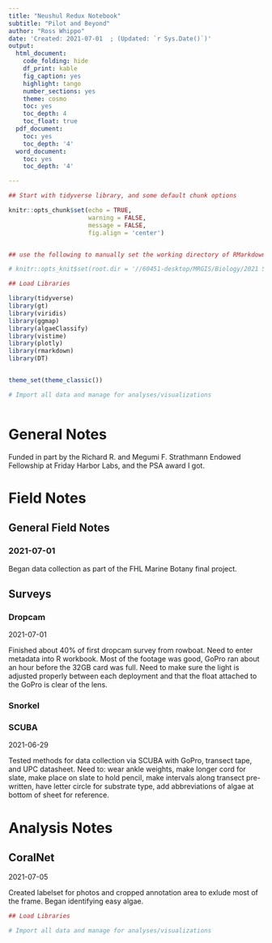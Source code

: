 ```yaml
---
title: "Neushul Redux Notebook"
subtitle: "Pilot and Beyond"
author: "Ross Whippo"
date: 'Created: 2021-07-01  ; (Updated: `r Sys.Date()`)'
output:
  html_document:
    code_folding: hide
    df_print: kable
    fig_caption: yes
    highlight: tango
    number_sections: yes
    theme: cosmo
    toc: yes
    toc_depth: 4
    toc_float: true
  pdf_document:
    toc: yes
    toc_depth: '4'
  word_document:
    toc: yes
    toc_depth: '4'

---
```




<style>
.column-left{
  float: left;
  width:48%;
  text-align: left;
}


.column-right{
  float: right;
  width: 48%;
  text-align: left;
}

.column-All{
  float: left;
  width:100%;
  text-align: left;
}
</style>




```r

## Start with tidyverse library, and some default chunk options

knitr::opts_chunk$set(echo = TRUE,
                      warning = FALSE,
                      message = FALSE,
                      fig.align = 'center')


## use the following to manually set the working directory of RMarkdown documents. Note that this needs to be defined in this 'setup' r code chunk and will not work if placed elsewhere

# knitr::opts_knit$set(root.dir = '//60451-desktop/MRGIS/Biology/2021 Synthesis/Site_Summaries')

```

```r

## Load Libraries

library(tidyverse)
library(gt)
library(viridis)
library(ggmap)
library(algaeClassify)
library(vistime)
library(plotly)
library(rmarkdown)
library(DT)


theme_set(theme_classic())

```

```r
# Import all data and manage for analyses/visualizations



```

<!-- 

TODO: 


NOTES: 
Created in 2021 from KEEN_markdown_notebook.Rmd

-->

# General Notes

Funded in part by the Richard R. and Megumi F. Strathmann Endowed Fellowship at Friday Harbor Labs, and the PSA award I got.

# Field Notes

## General Field Notes

### 2021-07-01

Began data collection as part of the FHL Marine Botany final project. 

## Surveys

### Dropcam

2021-07-01

Finished about 40% of first dropcam survey from rowboat. Need to enter metadata into R workbook. Most of the footage was good, GoPro ran about an hour before the 32GB card was full. Need to make sure the light is adjusted properly between each deployment and that the float attached to the GoPro is clear of the lens. 

### Snorkel


### SCUBA

2021-06-29

Tested methods for data collection via SCUBA with GoPro, transect tape, and UPC datasheet. Need to: wear ankle weights, make longer cord for slate, make place on slate to hold pencil, make intervals along transect pre-written, have letter circle for substrate type, add abbreviations of algae at bottom of sheet for reference.

# Analysis Notes

## CoralNet

2021-07-05

Created labelset for photos and cropped annotation area to exlude most of the frame. Began identifying easy algae.





```r

## Load Libraries


```



```r
# Import all data and manage for analyses/visualizations




```




<!-- end of document -->
